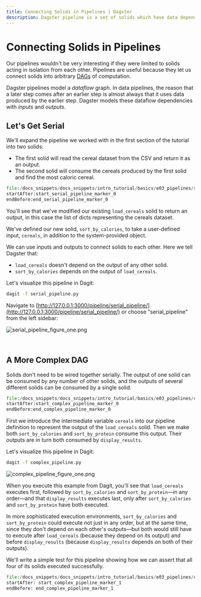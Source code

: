 ```yaml
---
title: Connecting Solids in Pipelines | Dagster
description: Dagster pipeline is a set of solids which have data dependencies on each other to create a directed acyclic graph.
---
```


# Connecting Solids in Pipelines

<CodeReferenceLink filePath="examples/docs_snippets/docs_snippets/intro_tutorial/basics/e03_pipelines/" />

Our pipelines wouldn't be very interesting if they were limited to solids acting in isolation from
each other. Pipelines are useful because they let us connect solids into arbitrary
[DAGs](https://en.wikipedia.org/wiki/Directed_acyclic_graph) of computation.

Dagster pipelines model a _dataflow_ graph. In data pipelines, the reason that a later step comes after
an earlier step is almost always that it uses data produced by the earlier step. Dagster models
these dataflow dependencies with _inputs_ and _outputs_.

## Let's Get Serial

We'll expand the pipeline we worked with in the first section of the tutorial into two solids:

- The first solid will read the cereal dataset from the CSV and return it as an output.
- The second solid will consume the cereals produced by the first solid and find the most caloric
  cereal.

```python literalinclude caption=serial_pipeline.py
file:/docs_snippets/docs_snippets/intro_tutorial/basics/e03_pipelines/serial_pipeline.py
startAfter:start_serial_pipeline_marker_0
endBefore:end_serial_pipeline_marker_0
```

You'll see that we've modified our existing `load_cereals` solid to return an output, in this case
the list of dicts representing the cereals dataset.

We've defined our new solid, `sort_by_calories`, to take a user-defined input, `cereals`, in
addition to the system-provided <PyObject module="dagster" object="SystemComputeExecutionContext"
displayText="context" /> object.

We can use inputs and outputs to connect solids to each other. Here we tell Dagster that:

- `load_cereals` doesn't depend on the output of any other solid.
- `sort_by_calories` depends on the output of `load_cereals`.

Let's visualize this pipeline in Dagit:

```bash
dagit -f serial_pipeline.py
```

Navigate to
[http://127.0.0.1:3000/pipeline/serial_pipeline/](http://127.0.0.1:3000/pipeline/serial_pipeline/)
or choose "serial_pipeline" from the left sidebar:

![serial_pipeline_figure_one.png](/images/tutorial/serial_pipeline_figure_one.png)

<br />

## A More Complex DAG

Solids don't need to be wired together serially. The output of one solid can be consumed by any
number of other solids, and the outputs of several different solids can be consumed by a single
solid.

```python literalinclude showLines caption=complex_pipeline.py
file:/docs_snippets/docs_snippets/intro_tutorial/basics/e03_pipelines/complex_pipeline.py
startAfter:start_complex_pipeline_marker_0
endBefore:end_complex_pipeline_marker_0
```

First we introduce the intermediate variable `cereals` into our pipeline definition to represent the
output of the `load_cereals` solid. Then we make both `sort_by_calories` and `sort_by_protein`
consume this output. Their outputs are in turn both consumed by `display_results`.

Let's visualize this pipeline in Dagit:

```bash
dagit -f complex_pipeline.py
```

![complex_pipeline_figure_one.png](/images/tutorial/complex_pipeline_figure_one.png)

When you execute this example from Dagit, you'll see that `load_cereals` executes first, followed by
`sort_by_calories` and `sort_by_protein`&mdash;in any order&mdash;and that `display_results`
executes last, only after `sort_by_calories` and `sort_by_protein` have both executed.

In more sophisticated execution environments, `sort_by_calories` and `sort_by_protein` could execute
not just in any order, but at the same time, since they don't depend on each other's
outputs&mdash;but both would still have to execute after `load_cereals` (because they depend on its
output) and before `display_results` (because `display_results` depends on both of their outputs).

We'll write a simple test for this pipeline showing how we can assert that all four of its solids
executed successfully.

```python literalinclude showLines startLine=73 caption=complex_pipeline.py
file:/docs_snippets/docs_snippets/intro_tutorial/basics/e03_pipelines/complex_pipeline.py
startAfter: start_complex_pipeline_marker_1
endBefore: end_complex_pipeline_marker_1
```

<br />
